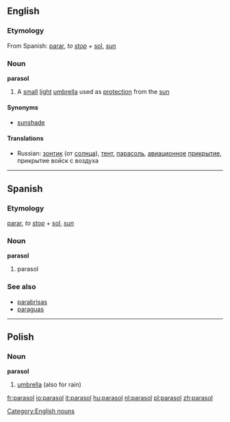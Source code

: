 ==English==
===Etymology===
From Spanish: [[parar]], ''to [[stop]]'' + [[sol]], ''[[sun]]''

===Noun===
'''parasol'''

#A [[small]] [[light]] [[umbrella]] used as [[protection]] from the [[sun]]

====Synonyms====
*[[sunshade]]

====Translations====
*Russian: [[зонтик]] (от [[солнца]]), <!--(''[[уст.]]'')-->[[тент]], <!--(''[[ав.]]'')-->[[парасоль]], <!--(''[[воен.]]'')-->[[авиационное]] [[прикрытие]], прикрытие войск с воздуха

[[Category:English nouns]]

----

==Spanish==
===Etymology===
[[parar]], ''to [[stop]]'' + [[sol]], ''[[sun]]''

===Noun===
'''parasol'''

# parasol

===See also===
*[[parabrisas]]
*[[paraguas]]

<!--[[Category:Spanish verb plus plural noun compounds]] this one is verb + singular noun -->

----

==Polish==

===Noun===
'''parasol''' {{m}}

# [[umbrella]] (also for rain)

[[fr:parasol]]
[[io:parasol]]
[[it:parasol]]
[[hu:parasol]]
[[nl:parasol]]
[[pl:parasol]]
[[zh:parasol]]